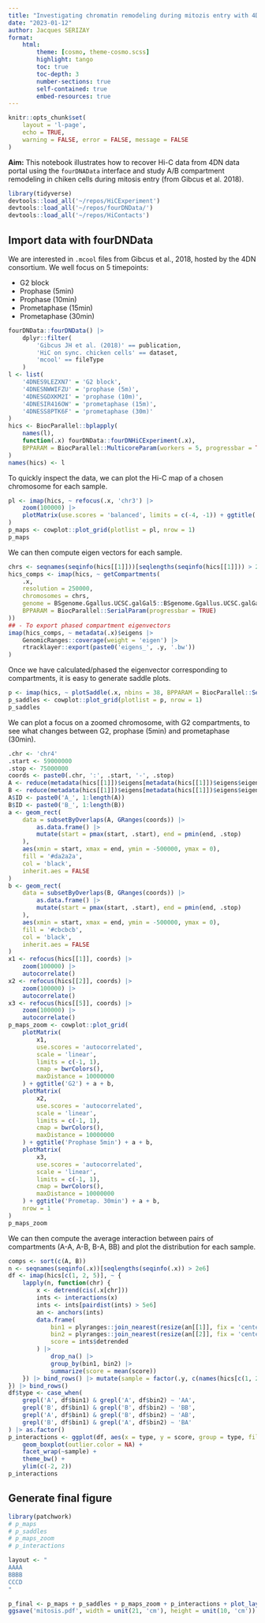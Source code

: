 ```yaml
---
title: "Investigating chromatin remodeling during mitozis entry with 4DN Hi-C data"
date: "2023-01-12"
author: Jacques SERIZAY
format:
    html:
        theme: [cosmo, theme-cosmo.scss]
        highlight: tango
        toc: true
        toc-depth: 3
        number-sections: true
        self-contained: true
        embed-resources: true
---
```


```r
knitr::opts_chunk$set(
    layout = 'l-page', 
    echo = TRUE, 
    warning = FALSE, error = FALSE, message = FALSE
)
```

**Aim:** This notebook illustrates how to recover Hi-C data from 4DN data portal 
using the `fourDNAData` interface and study A/B compartment remodeling in 
chiken cells during mitosis entry (from Gibcus et al. 2018). 

```r
library(tidyverse)
devtools::load_all('~/repos/HiCExperiment')
devtools::load_all('~/repos/fourDNData/')
devtools::load_all('~/repos/HiContacts')
```

## Import data with fourDNData 

We are interested in `.mcool` files from Gibcus et al., 2018, hosted by the 4DN consortium. 
We well focus on 5 timepoints: 

- G2 block
- Prophase (5min)
- Prophase (10min)
- Prometaphase (15min)
- Prometaphase (30min)

```r
fourDNData::fourDNData() |> 
    dplyr::filter(
        'Gibcus JH et al. (2018)' == publication, 
        'HiC on sync. chicken cells' == dataset, 
        'mcool' == fileType
    )
l <- list(
    '4DNES9LEZXN7' = 'G2 block', 
    '4DNESNWWIFZU' = 'prophase (5m)', 
    '4DNESGDXKM2I' = 'prophase (10m)', 
    '4DNESIR416OW' = 'prometaphase (15m)', 
    '4DNESS8PTK6F' = 'prometaphase (30m)' 
)
hics <- BiocParallel::bplapply(
    names(l), 
    function(.x) fourDNData::fourDNHiCExperiment(.x), 
    BPPARAM = BiocParallel::MulticoreParam(workers = 5, progressbar = TRUE)
)
names(hics) <- l
```

To quickly inspect the data, we can plot the Hi-C map of a chosen chromosome 
for each sample.

```r
pl <- imap(hics, ~ refocus(.x, 'chr3') |> 
    zoom(100000) |> 
    plotMatrix(use.scores = 'balanced', limits = c(-4, -1)) + ggtitle(.y)
)
p_maps <- cowplot::plot_grid(plotlist = pl, nrow = 1)
p_maps
```

We can then compute eigen vectors for each sample. 

```r
chrs <- seqnames(seqinfo(hics[[1]]))[seqlengths(seqinfo(hics[[1]])) > 2e6]
hics_comps <- imap(hics, ~ getCompartments(
    .x, 
    resolution = 250000, 
    chromosomes = chrs, 
    genome = BSgenome.Ggallus.UCSC.galGal5::BSgenome.Ggallus.UCSC.galGal5, 
    BPPARAM = BiocParallel::SerialParam(progressbar = TRUE)
))
## - To export phased compartment eigenvectors
imap(hics_comps, ~ metadata(.x)$eigens |> 
    GenomicRanges::coverage(weight = 'eigen') |>
    rtracklayer::export(paste0('eigens_', .y, '.bw'))
) 
```

Once we have calculated/phased the eigenvector corresponding to compartments, 
it is easy to generate saddle plots. 

```r
p <- imap(hics, ~ plotSaddle(.x, nbins = 38, BPPARAM = BiocParallel::SerialParam()) + ggtitle(.y)) 
p_saddles <- cowplot::plot_grid(plotlist = p, nrow = 1)
p_saddles
```

We can plot a focus on a zoomed chromosome, with G2 compartments,
to see what changes between G2, prophase (5min) and prometaphase (30min). 

```r
.chr <- 'chr4'
.start <- 59000000
.stop <- 75000000
coords <- paste0(.chr, ':', .start, '-', .stop)
A <- reduce(metadata(hics[[1]])$eigens[metadata(hics[[1]])$eigens$eigen > 0])
B <- reduce(metadata(hics[[1]])$eigens[metadata(hics[[1]])$eigens$eigen < 0])
A$ID <- paste0('A_', 1:length(A))
B$ID <- paste0('B_', 1:length(B))
a <- geom_rect(
    data = subsetByOverlaps(A, GRanges(coords)) |> 
        as.data.frame() |> 
        mutate(start = pmax(start, .start), end = pmin(end, .stop)
    ), 
    aes(xmin = start, xmax = end, ymin = -500000, ymax = 0), 
    fill = '#da2a2a', 
    col = 'black', 
    inherit.aes = FALSE
)
b <- geom_rect(
    data = subsetByOverlaps(B, GRanges(coords)) |> 
        as.data.frame() |> 
        mutate(start = pmax(start, .start), end = pmin(end, .stop)
    ), 
    aes(xmin = start, xmax = end, ymin = -500000, ymax = 0), 
    fill = '#cbcbcb', 
    col = 'black', 
    inherit.aes = FALSE
)
x1 <- refocus(hics[[1]], coords) |> 
    zoom(100000) |> 
    autocorrelate()
x2 <- refocus(hics[[2]], coords) |> 
    zoom(100000) |> 
    autocorrelate()
x3 <- refocus(hics[[5]], coords) |> 
    zoom(100000) |> 
    autocorrelate()
p_maps_zoom <- cowplot::plot_grid(
    plotMatrix(
        x1,
        use.scores = 'autocorrelated', 
        scale = 'linear', 
        limits = c(-1, 1), 
        cmap = bwrColors(), 
        maxDistance = 10000000
    ) + ggtitle('G2') + a + b,
    plotMatrix(
        x2,
        use.scores = 'autocorrelated', 
        scale = 'linear', 
        limits = c(-1, 1), 
        cmap = bwrColors(), 
        maxDistance = 10000000
    ) + ggtitle('Prophase 5min') + a + b,
    plotMatrix(
        x3,
        use.scores = 'autocorrelated', 
        scale = 'linear', 
        limits = c(-1, 1), 
        cmap = bwrColors(), 
        maxDistance = 10000000
    ) + ggtitle('Prometap. 30min') + a + b,
    nrow = 1
)
p_maps_zoom
```

We can then compute the average interaction between pairs of compartments (A-A, 
A-B, B-A, BB) and plot the distribution for each sample. 

```r
comps <- sort(c(A, B))
n <- seqnames(seqinfo(.x))[seqlengths(seqinfo(.x)) > 2e6]
df <- imap(hics[c(1, 2, 5)], ~ {
    lapply(n, function(chr) {
        x <- detrend(cis(.x[chr]))
        ints <- interactions(x)
        ints <- ints[pairdist(ints) > 5e6]
        an <- anchors(ints)
        data.frame(
            bin1 = plyranges::join_nearest(resize(an[[1]], fix = 'center', width = 1), comps)$ID, 
            bin2 = plyranges::join_nearest(resize(an[[2]], fix = 'center', width = 1), comps)$ID, 
            score = ints$detrended
        ) |> 
            drop_na() |> 
            group_by(bin1, bin2) |> 
            summarize(score = mean(score))
    }) |> bind_rows() |> mutate(sample = factor(.y, c(names(hics[c(1, 2, 5)]))))
}) |> bind_rows()
df$type <- case_when(
    grepl('A', df$bin1) & grepl('A', df$bin2) ~ 'AA',
    grepl('B', df$bin1) & grepl('B', df$bin2) ~ 'BB',
    grepl('A', df$bin1) & grepl('B', df$bin2) ~ 'AB',
    grepl('B', df$bin1) & grepl('A', df$bin2) ~ 'BA'
) |> as.factor()
p_interactions <- ggplot(df, aes(x = type, y = score, group = type, fill = type)) + 
    geom_boxplot(outlier.color = NA) + 
    facet_wrap(~sample) + 
    theme_bw() + 
    ylim(c(-2, 2))
p_interactions
```

## Generate final figure

```r
library(patchwork)
# p_maps
# p_saddles
# p_maps_zoom
# p_interactions

layout <- "
AAAA
BBBB
CCCD
"

p_final <- p_maps + p_saddles + p_maps_zoom + p_interactions + plot_layout(design = layout)
ggsave('mitosis.pdf', width = unit(21, 'cm'), height = unit(10, 'cm'))
```



